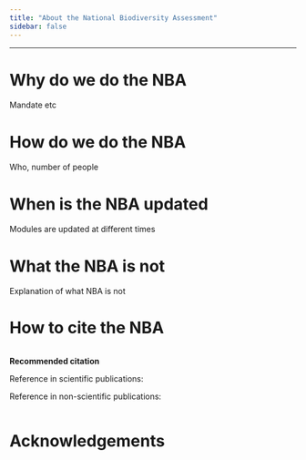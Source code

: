 ```yaml
---
title: "About the National Biodiversity Assessment"
sidebar: false
---
```


------------------------------------------------------------------------

# Why do we do the NBA

Mandate etc

# How do we do the NBA

Who, number of people

# When is the NBA updated

Modules are updated at different times

# What the NBA is not

Explanation of what NBA is not

# How to cite the NBA

::: {.column width="100%"}
**Recommended citation**

Reference in scientific publications:

Reference in non-scientific publications:
:::

# Acknowledgements

